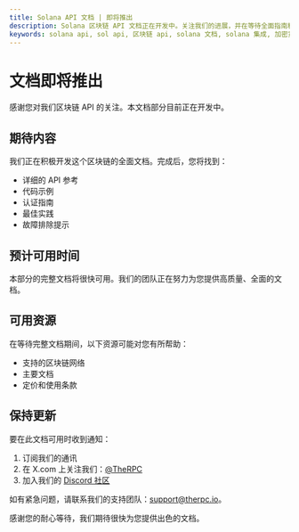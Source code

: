 ```yaml
---
title: Solana API 文档 | 即将推出
description: Solana 区块链 API 文档正在开发中。关注我们的进展，并在等待全面指南和参考资料时探索可用资源。
keywords: solana api, sol api, 区块链 api, solana 文档, solana 集成, 加密货币 api, solana 开发, 区块链开发, 高性能区块链
---
```


# 文档即将推出

感谢您对我们区块链 API 的关注。本文档部分目前正在开发中。

## 期待内容

我们正在积极开发这个区块链的全面文档。完成后，您将找到：

- 详细的 API 参考
- 代码示例
- 认证指南
- 最佳实践
- 故障排除提示

## 预计可用时间

本部分的完整文档将很快可用。我们的团队正在努力为您提供高质量、全面的文档。

## 可用资源

在等待完整文档期间，以下资源可能对您有所帮助：

- <Link to="/chains">支持的区块链网络</Link>
- <Link to="/docs">主要文档</Link>
- <Link to="/pricing">定价和使用条款</Link>

## 保持更新

要在此文档可用时收到通知：

1. 订阅我们的通讯
2. 在 X.com 上关注我们：<a href="https://x.com/therpcio" target="_blank" rel="noopener noreferrer">@TheRPC</a>
3. 加入我们的 <a href="https://discord.gg/yN7Shhx94G" target="_blank" rel="noopener noreferrer">Discord 社区</a>

如有紧急问题，请联系我们的支持团队：support@therpc.io。

感谢您的耐心等待，我们期待很快为您提供出色的文档。
